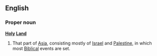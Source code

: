 ==English==
===Proper noun===
{{wikipedia}}
'''[[Holy]] [[Land]]'''
#That part of [[Asia]], consisting mostly of [[Israel]] and [[Palestine]], in which most [[Biblical]] events are set.